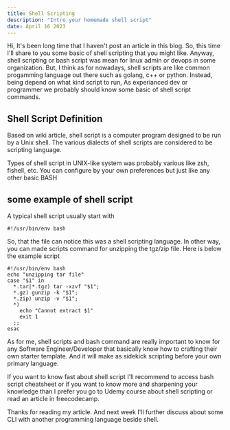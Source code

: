 ```yaml
---
title: Shell Scripting
description: "Intro your homemade shell script"
date: April 16 2023
---
```


Hi, It's been long time that I haven't post an article in this blog. So, this time I'll share to you some basic of shell scripting that you might like. Anyway, shell scripting or bash script was mean for linux admin or devops in some organization. But, I think as for nowadays, shell scripts are like common progamming language out there such as golang, c++ or python. Instead, being depend on what kind script to run, As experianced dev or programmer we probably should know some basic of shell script commands.

## Shell Script Definition
Based on wiki article, shell script is a computer program designed to be run by a Unix shell. The various dialects of shell scripts are considered to be scripting language.

Types of shell script in UNIX-like system was probably various like zsh, fishell, etc. You can configure by your own preferences but just like any other basic BASH

## some example of shell script

A typical shell script usually start with 
```
#!/usr/bin/env bash
```
So, that the file can notice this was a shell scripting language.
In other way, you can made scripts command for unzipping the tgz/zip file. Here is below the example script
```
#!/usr/bin/env bash 
echo "unzipping tar file"
case "$1" in 
  *.tar|*.tgz) tar -xzvf "$1";
  *.gz) gunzip -k "$1";
  *.zip) unzip -v "$1";
  *)
    echo "Cannot extract $1"
    exit 1
  ;;
esac
```

As for me, shell scripts and bash command are really important to know for any Software Engineer/Developer that basically know how to crafting their own starter template. And it will make as sidekick scripting before your own primary language. 

If you want to know fast about shell script I'll recommend to access bash script cheatsheet or if you want to know more and sharpening your knowledge than I prefer you go to Udemy course about shell scripting or read an article in freecodecamp.

Thanks for reading my article. And next week I'll further discuss about some CLI with another programming language beside shell.

